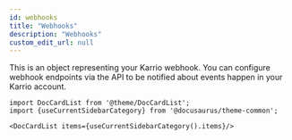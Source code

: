```yaml
---
id: webhooks
title: "Webhooks"
description: "Webhooks"
custom_edit_url: null
---
```




This is an object representing your Karrio webhook.
                You can configure webhook endpoints via the API to be notified about events happen in your
                Karrio account.
                



```mdx-code-block
import DocCardList from '@theme/DocCardList';
import {useCurrentSidebarCategory} from '@docusaurus/theme-common';

<DocCardList items={useCurrentSidebarCategory().items}/>
```
      